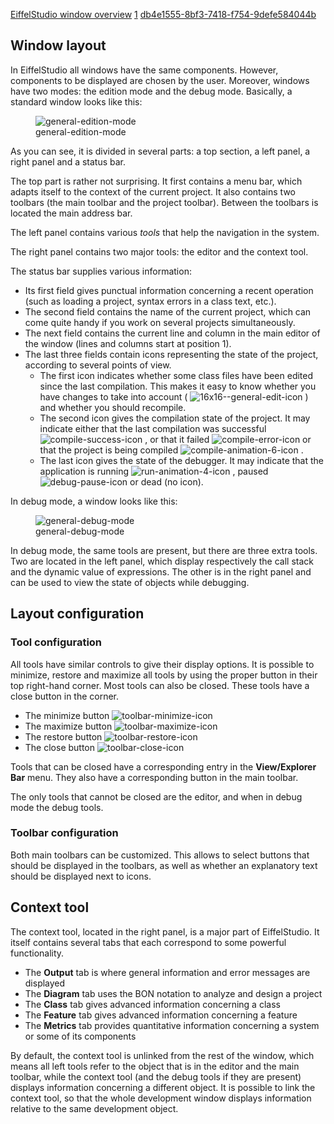 [[Property:title|EiffelStudio window overview]]
[[Property:weight|1]]
[[Property:uuid|db4e1555-8bf3-7418-f754-9defe584044b]]
==Window layout==

In EiffelStudio all windows have the same components. However, components to be displayed are chosen by the user. Moreover, windows have two modes: the edition mode and the debug mode. Basically, a standard window looks like this:

[[Image:general-edition-mode]]  

As you can see, it is divided in several parts: a top section, a left panel, a right panel and a status bar.

The top part is rather not surprising. It first contains a menu bar, which adapts itself to the context of the current project. It also contains two toolbars (the main toolbar and the project toolbar). Between the toolbars is located the main address bar.

The left panel contains various ''tools'' that help the navigation in the system. 

The right panel contains two major tools: the editor and the context tool.

The status bar supplies various information:
* Its first field gives punctual information concerning a recent operation (such as loading a project, syntax errors in a class text, etc.).
* The second field contains the name of the current project, which can come quite handy if you work on several projects simultaneously.
* The next field contains the current line and column in the main editor of the window (lines and columns start at position 1).
* The last three fields contain icons representing the state of the project, according to several points of view. 
** The first icon indicates whether some class files have been edited since the last compilation. This makes it easy to know whether you have changes to take into account (  [[Image:16x16--general-edit-icon]] ) and whether you should recompile. 
** The second icon gives the compilation state of the project. It may indicate either that the last compilation was successful  [[Image:compile-success-icon]] , or that it failed  [[Image:compile-error-icon]]  or that the project is being compiled  [[Image:compile-animation-6-icon]] . 
** The last icon gives the state of the debugger. It may indicate that the application is running  [[Image:run-animation-4-icon]] , paused  [[Image:debug-pause-icon]]  or dead (no icon). 


In debug mode, a window looks like this:

[[Image:general-debug-mode]]  

In debug mode, the same tools are present, but there are three extra tools. Two are located in the left panel, which display respectively the call stack and the dynamic value of expressions. The other is in the right panel and can be used to view the state of objects while debugging.

==Layout configuration==

===Tool configuration===

All tools have similar controls to give their display options. It is possible to minimize, restore and maximize all tools by using the proper button in their top right-hand corner. Most tools can also be closed. These tools have a close button in the corner.
* The minimize button  [[Image:toolbar-minimize-icon]]  
* The maximize button  [[Image:toolbar-maximize-icon]]  
* The restore button  [[Image:toolbar-restore-icon]]  
* The close button  [[Image:toolbar-close-icon]]  

Tools that can be closed have a corresponding entry in the '''View/Explorer Bar''' menu. They also have a corresponding button in the main toolbar. 

The only tools that cannot be closed are the editor, and when in debug mode the debug tools.

===Toolbar configuration===

Both main toolbars can be customized. This allows to select buttons that should be displayed in the toolbars, as well as whether an explanatory text should be displayed next to icons.

==Context tool==

The context tool, located in the right panel, is a major part of EiffelStudio. It itself contains several tabs that each correspond to some powerful functionality.
* The '''Output''' tab is where general information and error messages are displayed 
* The '''Diagram''' tab uses the BON notation to analyze and design a project 
* The '''Class''' tab gives advanced information concerning a class 
* The '''Feature''' tab gives advanced information concerning a feature 
* The '''Metrics''' tab provides quantitative information concerning a system or some of its components 

By default, the context tool is unlinked from the rest of the window, which means all left tools refer to the object that is in the editor and the main toolbar, while the context tool (and the debug tools if they are present) displays information concerning a different object. It is possible to link the context tool, so that the whole development window displays information relative to the same development object.

{{seealso|<br/>
[[EiffelStudio: A Guided Tour|EiffelStudio Guided Tour]]  <br/>
[[Browsing tools: Introduction|Browsing tools]]  <br/>
[[Main toolbars|Toolbar customization]]  <br/>
[[EiffelStudio Editor Introduction|Editor reference]]  <br/>
[[Formatters: Introduction|Formatted information about compiled classes and features]]  <br/>
[[Diagram tool: Introduction|Diagram reference]]  <br/>
[[Metric tool: Introduction|Metrics reference]]  }}




